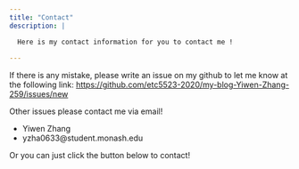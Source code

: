```yaml
---
title: "Contact"
description: |

  Here is my contact information for you to contact me !
  
---
```



If there is any mistake, please write an issue on my github to let me know at the following link:
<https://github.com/etc5523-2020/my-blog-Yiwen-Zhang-259/issues/new>

Other issues please contact me via email!

- Yiwen Zhang
- yzha0633@student.monash.edu



Or you can just click the button below to contact!



<p style="text-align: center;">
    <a href="https://github.com/Yiwen-Zhang-259" target="_blank" class="fa fa-github"  style="font-size:30px;"></a>
    <a href="mailto:yzha0633@student.monash.edu" target="_blank" class="fa fa-envelope"  style="font-size:30px;"></a>
</p>